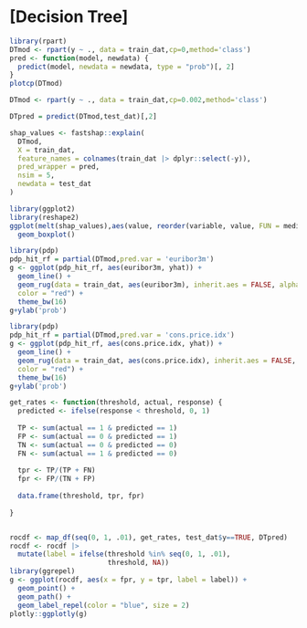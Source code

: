 # [Decision Tree]
```r
library(rpart)
DTmod <- rpart(y ~ ., data = train_dat,cp=0,method='class')
pred <- function(model, newdata) {
  predict(model, newdata = newdata, type = "prob")[, 2]
}
plotcp(DTmod)
```
```r
DTmod <- rpart(y ~ ., data = train_dat,cp=0.002,method='class')

DTpred = predict(DTmod,test_dat)[,2]
```


```r

shap_values <- fastshap::explain(
  DTmod, 
  X = train_dat,           
  feature_names = colnames(train_dat |> dplyr::select(-y)),
  pred_wrapper = pred, 
  nsim = 5,
  newdata = test_dat
)

library(ggplot2)
library(reshape2)
ggplot(melt(shap_values),aes(value, reorder(variable, value, FUN = median)))+
  geom_boxplot()
```
```r
library(pdp)
pdp_hit_rf = partial(DTmod,pred.var = 'euribor3m')
g <- ggplot(pdp_hit_rf, aes(euribor3m, yhat)) +
  geom_line() +
  geom_rug(data = train_dat, aes(euribor3m), inherit.aes = FALSE, alpha = .5,
  color = "red") +
  theme_bw(16)
g+ylab('prob')
```
```r
library(pdp)
pdp_hit_rf = partial(DTmod,pred.var = 'cons.price.idx')
g <- ggplot(pdp_hit_rf, aes(cons.price.idx, yhat)) +
  geom_line() +
  geom_rug(data = train_dat, aes(cons.price.idx), inherit.aes = FALSE, alpha = .5,
  color = "red") +
  theme_bw(16)
g+ylab('prob')
```

```r
get_rates <- function(threshold, actual, response) {
  predicted <- ifelse(response < threshold, 0, 1)
  
  TP <- sum(actual == 1 & predicted == 1)
  FP <- sum(actual == 0 & predicted == 1)
  TN <- sum(actual == 0 & predicted == 0)
  FN <- sum(actual == 1 & predicted == 0)
  
  tpr <- TP/(TP + FN)
  fpr <- FP/(TN + FP)  
  
  data.frame(threshold, tpr, fpr)
  
}


rocdf <- map_df(seq(0, 1, .01), get_rates, test_dat$y==TRUE, DTpred)
rocdf <- rocdf |> 
  mutate(label = ifelse(threshold %in% seq(0, 1, .01),
                        threshold, NA))
library(ggrepel)
g <- ggplot(rocdf, aes(x = fpr, y = tpr, label = label)) +
  geom_point() +
  geom_path() +
  geom_label_repel(color = "blue", size = 2)
plotly::ggplotly(g)
```
